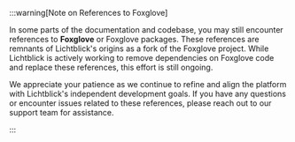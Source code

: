 :::warning[Note on References to Foxglove]

In some parts of the documentation and codebase, you may still encounter references to **Foxglove** or Foxglove packages. These references are remnants of Lichtblick's origins as a fork of the Foxglove project. While Lichtblick is actively working to remove dependencies on Foxglove code and replace these references, this effort is still ongoing.

We appreciate your patience as we continue to refine and align the platform with Lichtblick's independent development goals. If you have any questions or encounter issues related to these references, please reach out to our support team for assistance.

:::
